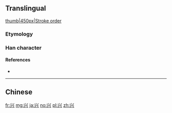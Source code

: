 {{also|興}}
==Translingual==
[[image:兴-bw.png|thumb|450px|Stroke order]]

===Etymology===
{{Han simp|興}}

===Han character===
{{Han char|rn=12|rad=八|as=04|sn=6|four=|canj=FMC|ids=⿳⺍一八}}

====References====
* {{Han ref|kx=0127.091|hdz=10243.050|uh=5174|ud=20852}}

----

==Chinese==
{{zh-see|興}}

[[fr:兴]]
[[mg:兴]]
[[ja:兴]]
[[no:兴]]
[[pl:兴]]
[[zh:兴]]